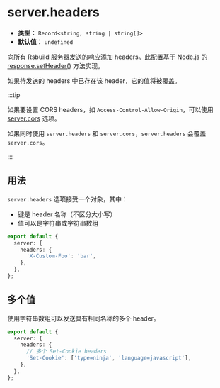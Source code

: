 # server.headers

- **类型：** `Record<string, string | string[]>`
- **默认值：** `undefined`

向所有 Rsbuild 服务器发送的响应添加 headers。此配置基于 Node.js 的 [response.setHeader()](https://nodejs.org/api/http.html#responsesetheadername-value) 方法实现。

如果待发送的 headers 中已存在该 header，它的值将被覆盖。

:::tip

如果要设置 CORS headers，如 `Access-Control-Allow-Origin`，可以使用 [server.cors](/config/server/cors) 选项。

如果同时使用 `server.headers` 和 `server.cors`，`server.headers` 会覆盖 `server.cors`。

:::

## 用法

`server.headers` 选项接受一个对象，其中：

- 键是 header 名称（不区分大小写）
- 值可以是字符串或字符串数组

```ts title="rsbuild.config.ts"
export default {
  server: {
    headers: {
      'X-Custom-Foo': 'bar',
    },
  },
};
```

## 多个值

使用字符串数组可以发送具有相同名称的多个 header。

```ts title="rsbuild.config.ts"
export default {
  server: {
    headers: {
      // 多个 Set-Cookie headers
      'Set-Cookie': ['type=ninja', 'language=javascript'],
    },
  },
};
```
